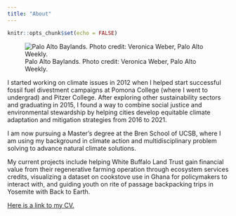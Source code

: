 ```yaml
---
title: "About"
---
```


```r
knitr::opts_chunk$set(echo = FALSE)
```

![Palo Alto Baylands. Photo credit: Veronica Weber, Palo Alto Weekly.](https://www.paloaltoonline.com/news/photos/2013/november/1/32572_full.jpg)

I started working on climate issues in 2012 when I helped start successful fossil fuel divestment campaigns at Pomona College (where I went to undergrad) and Pitzer College. After exploring other sustainability sectors and graduating in 2015, I found a way to combine social justice and environmental stewardship by helping cities develop equitable climate adaptation and mitigation strategies from 2016 to 2021. 

I am now pursuing a Master's degree at the Bren School of UCSB, where I am using my background in climate action and multidisciplinary problem solving to advance natural climate solutions.

My current projects include helping White Buffalo Land Trust gain financial value from their regenerative farming operation through ecosystem services credits, visualizing a dataset on cookstove use in Ghana for policymakers to interact with, and guiding youth on rite of passage backpacking trips in Yosemite with Back to Earth.

<a href = 'patrick_cv.pdf' target = '_blank'>Here is a link to my CV.</a>
